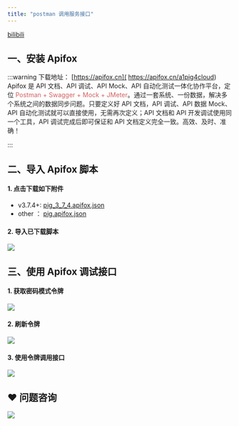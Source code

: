 ```yaml
---
title: "postman 调用服务接口"
---
```


[bilibili](https://player.bilibili.com/player.html?bvid=BV12t411B7e9&p=33&page=33&autoplay=0)

## 一、安装 Apifox


:::warning
下载地址： [https://apifox.cn]( https://apifox.cn/a1pig4cloud)  
Apifox <font style="color:rgb(36, 36, 36);">是 API 文档、API 调试、API Mock、API 自动化测试一体化协作平台，定位 </font><font style="color:rgb(213, 97, 97);">Postman + Swagger + Mock + JMeter</font><font style="color:rgb(36, 36, 36);">。通过一套系统、一份数据，解决多个系统之间的数据同步问题。只要定义好 API 文档，API 调试、API 数据 Mock、API 自动化测试就可以直接使用，无需再次定义；API 文档和 API 开发调试使用同一个工具，API 调试完成后即可保证和 API 文档定义完全一致。高效、及时、准确！</font>

:::



## 二、导入 Apifox 脚本


#### 1. 点击下载如下附件


+ v3.7.4+:  [pig_3_7_4.apifox.json](https://www.yuque.com/attachments/yuque/0/2024/json/283679/1706455531359-e795ec88-068e-48e1-b71f-f8876768ae81.json)
+ other ： [pig.apifox.json](https://www.yuque.com/attachments/yuque/0/2022/json/283679/1662169309590-f8221bb9-8814-469c-b008-c0a2ee117723.json)



#### 2. 导入已下载脚本
![](https://cdn.nlark.com/yuque/0/2022/png/283679/1661930400658-1da2a19f-f9aa-436e-a9a7-da2d42cc32f4.png)

## 三、使用 Apifox 调试接口


#### 1. 获取密码模式令牌


![](https://cdn.nlark.com/yuque/0/2022/png/283679/1661930497537-e6e3b519-b5d7-4d9c-9598-3914c1cec9c1.png)



#### 2. 刷新令牌


![](https://cdn.nlark.com/yuque/0/2022/png/283679/1661930525039-5ba47594-7369-4c54-99c1-7534c5070eeb.png)



#### 3. 使用令牌调用接口


![](https://cdn.nlark.com/yuque/0/2022/png/283679/1661930575181-b32fbf6b-3e7b-4ca1-b69b-fb9eb93954d9.png)



## ❤  问题咨询
![](https://cdn.nlark.com/yuque/0/2022/gif/283679/1662563973685-c22e9831-db66-42b5-973f-886d25d1e0e7.gif)

